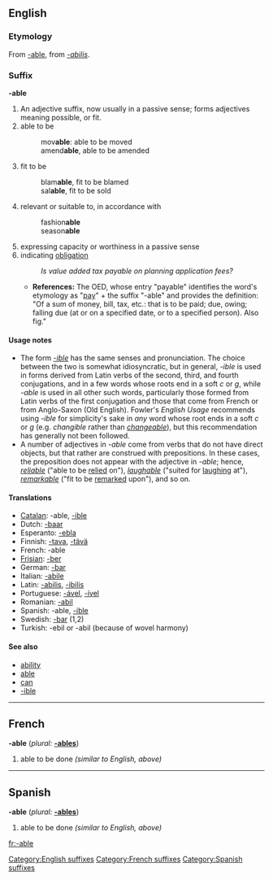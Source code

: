 {{DEFAULTSORT:able}}
{{see|able}}

==English==

===Etymology===
From {{F.}} [[#French|-able]], from {{L.}} ''[[-abilis]]''.

===Suffix===
'''-able'''

# An adjective suffix, now usually in a passive sense; forms adjectives meaning possible, or fit.
# able to be
#:mov'''able''': able to be moved
#:amend'''able''', able to be amended
# fit to be
#:blam'''able''', fit to be blamed
#:sal'''able''', fit to be sold
# relevant or suitable to, in accordance with
#:fashion'''able'''
#:season'''able'''
# expressing capacity or worthiness in a passive sense
# indicating [[obligation]]
#:''Is value added tax payable on planning application fees?''
#*'''References:''' The OED, whose entry "payable" identifies the word's etymology as "[[pay]]" + the suffix "-able" and provides the definition: "Of a sum of money, bill, tax, etc.: that is to be paid; due, owing; falling due (at or on a specified date, or to a specified person). Also fig." 

====Usage notes====
*The form ''[[-ible]]'' has the same senses and pronunciation. The choice between the two is somewhat idiosyncratic, but in general, ''-ible'' is used in forms derived from Latin verbs of the second, third, and fourth conjugations, and in a few words whose roots end in a soft ''c'' or ''g'', while ''-able'' is used in all other such words, particularly those formed from Latin verbs of the first conjugation and those that come from French or from Anglo-Saxon (Old English). Fowler's ''English Usage'' recommends using ''-ible'' for simplicity's sake in ''any'' word whose root ends in a soft ''c'' or ''g'' (e.g. ''changible'' rather than ''[[changeable]]''), but this recommendation has generally not been followed.
*A number of adjectives in ''-able'' come from verbs that do not have direct objects, but that rather are construed with prepositions. In these cases, the preposition does not appear with the adjective in ''-able''; hence, ''[[reliable]]'' ("able to be [[rely|relied]] on"), ''[[laughable]]'' ("suited for [[laugh|laughing]] at"), ''[[remarkable]]'' ("fit to be [[remark|remarked]] upon"), and so on.

====Translations====
*[[Catalan]]: -able, [[-ible]]
*Dutch: [[-baar]]
*Esperanto: [[-ebla]]
*Finnish: [[-tava]], [[-tävä]]
*French: -able
*[[Frisian]]: [[-ber]]
*German: [[-bar]]
*Italian: [[-abile]]
*Latin: [[-abilis]], [[-ibilis]]
*Portuguese: [[-ável]], [[-ível]]
*Romanian: [[-abil]]
*Spanish: -able, [[-ible]]
*Swedish: [[-bar]] (1,2)
*Turkish: -ebil or -abil (because of wovel harmony)

====See also====
*[[ability]]
*[[able]]
*[[can]]
*[[-ible]]

[[Category:English suffixes]]

----

==French==
'''-able''' (''plural:'' '''[[-ables]]''')

# able to be done ''(similar to English, above)''

[[Category:French suffixes]]

----

==Spanish==
'''-able''' (''plural:'' '''[[-ables]]''')

# able to be done ''(similar to English, above)''

[[Category:Spanish suffixes]]

[[fr:-able]]